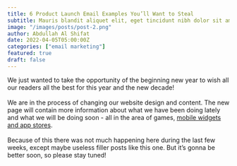 ```yaml
---
title: 6 Product Launch Email Examples You’ll Want to Steal
subtitle: Mauris blandit aliquet elit, eget tincidunt nibh dolor sit amet,
image: "/images/posts/post-2.png"
author: Abdullah Al Shifat
date: 2022-04-05T05:00:00Z
categories: ["email marketing"]
featured: true
draft: false
---
```


<div class="entry-content">
  We just wanted to take the opportunity of the beginning new year to wish all our readers all the best for this year and the new decade!<br />
  <br />
  We are in the process of changing our website design and content. The new page will contain more information about what we have been doing lately and what we will be doing soon - all in the area of games, <a href="http://www.pavingways.com/mobile-widget-wiki/">mobile widgets and app stores</a>.<br />
  <br />
  Because of this there was not much happening here during the last few weeks, except maybe useless filler posts like this one. But it&#8217;s gonna be better soon, so please stay tuned!
</div>
